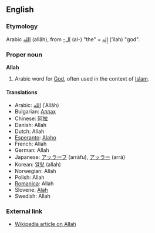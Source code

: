 ==English==
===Etymology===
Arabic [[الله]] (allāh), from [[ال-‏]] (al-) "the" + [[اله|إِله]] (’ilah) "god".

===Proper noun===
'''Allah'''

# Arabic word for [[God]], often used in the context of [[Islam]].

====Translations====
*Arabic: [[الله]] (ʾAllāh)
*Bulgarian: [[Аллах]]
*Chinese: [[阿拉]]
*Danish: Allah
*Dutch: Allah
*[[Esperanto]]: [[Alaho]]
*French: Allah
*German: Allah
*Japanese: [[アッラーフ]] (arrāfu), [[アッラー]] (arrā)
*Korean: [[알랗]] (allah)
*Norwegian: Allah
*Polish: Allah
*[[Romanica]]: Allah
*Slovene: [[Alah]]
*Swedish: Allah

===External link===
*[[w:en:Allah|Wikipedia article on Allah]]